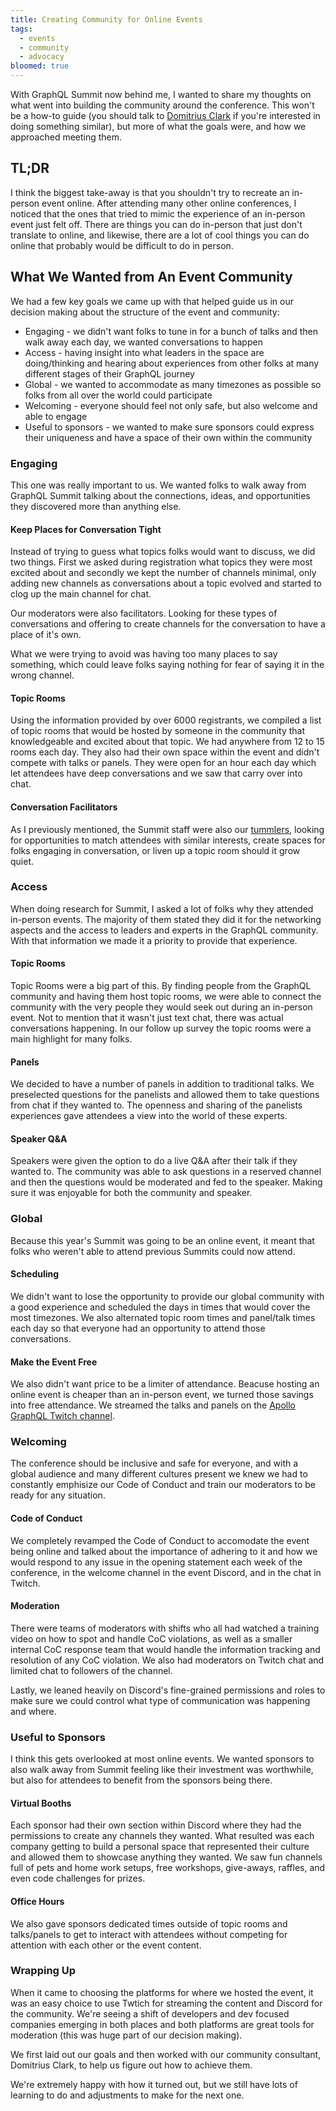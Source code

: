 ```yaml
---
title: Creating Community for Online Events
tags:
  - events
  - community
  - advocacy
bloomed: true
---
```


With GraphQL Summit now behind me, I wanted to share my thoughts on what went into building the community around the conference. This won't be a how-to guide (you should talk to [Domitrius Clark](https://twitter.com/domitriusclark) if you're interested in doing something similar), but more of what the goals were, and how we approached meeting them.

## TL;DR

I think the biggest take-away is that you shouldn't try to recreate an in-person event online. After attending many other online conferences, I noticed that the ones that tried to mimic the experience of an in-person event just felt off. There are things you can do in-person that just don't translate to online, and likewise, there are a lot of cool things you can do online that probably would be difficult to do in person.

## What We Wanted from An Event Community

We had a few key goals we came up with that helped guide us in our decision making about the structure of the event and community:

- Engaging - we didn't want folks to tune in for a bunch of talks and then walk away each day, we wanted conversations to happen
- Access - having insight into what leaders in the space are doing/thinking and hearing about experiences from other folks at many different stages of their GraphQL journey
- Global - we wanted to accommodate as many timezones as possible so folks from all over the world could participate
- Welcoming - everyone should feel not only safe, but also welcome and able to engage
- Useful to sponsors - we wanted to make sure sponsors could express their uniqueness and have a space of their own within the community

### Engaging

This one was really important to us. We wanted folks to walk away from GraphQL Summit talking about the connections, ideas, and opportunities they discovered more than anything else.

#### Keep Places for Conversation Tight

Instead of trying to guess what topics folks would want to discuss, we did two things. First we asked during registration what topics they were most excited about and secondly we kept the number of channels minimal, only adding new channels as conversations about a topic evolved and started to clog up the main channel for chat.

Our moderators were also facilitators. Looking for these types of conversations and offering to create channels for the conversation to have a place of it's own.

What we were trying to avoid was having too many places to say something, which could leave folks saying nothing for fear of saying it in the wrong channel.

#### Topic Rooms

Using the information provided by over 6000 registrants, we compiled a list of topic rooms that would be hosted by someone in the community that knowledgeable and excited about that topic. We had anywhere from 12 to 15 rooms each day. They also had their own space within the event and didn't compete with talks or panels. They were open for an hour each day which let attendees have deep conversations and we saw that carry over into chat.

#### Conversation Facilitators

As I previously mentioned, the Summit staff were also our [tummlers](https://dangerouslyawesome.com/2014/04/community-management-tummling-a-tale-of-two-mindsets/), looking for opportunities to match attendees with similar interests, create spaces for folks engaging in conversation, or liven up a topic room should it grow quiet.

### Access

When doing research for Summit, I asked a lot of folks why they attended in-person events. The majority of them stated they did it for the networking aspects and the access to leaders and experts in the GraphQL community. With that information we made it a priority to provide that experience.

#### Topic Rooms

Topic Rooms were a big part of this. By finding people from the GraphQL community and having them host topic rooms, we were able to connect the community with the very people they would seek out during an in-person event. Not to mention that it wasn't just text chat, there was actual conversations happening. In our follow up survey the topic rooms were a main highlight for many folks.

#### Panels

We decided to have a number of panels in addition to traditional talks. We preselected questions for the panelists and allowed them to take questions from chat if they wanted to. The openness and sharing of the panelists experiences gave attendees a view into the world of these experts.

#### Speaker Q&A

Speakers were given the option to do a live Q&A after their talk if they wanted to. The community was able to ask questions in a reserved channel and then the questions would be moderated and fed to the speaker. Making sure it was enjoyable for both the community and speaker.

### Global

Because this year's Summit was going to be an online event, it meant that folks who weren't able to attend previous Summits could now attend.

#### Scheduling

We didn't want to lose the opportunity to provide our global community with a good experience and scheduled the days in times that would cover the most timezones. We also alternated topic room times and panel/talk times each day so that everyone had an opportunity to attend those conversations.

#### Make the Event Free

We also didn't want price to be a limiter of attendance. Beacuse hosting an online event is cheaper than an in-person event, we turned those savings into free attendance. We streamed the talks and panels on the [Apollo GraphQL Twitch channel](https://twitch.tv/apollographql).

### Welcoming

The conference should be inclusive and safe for everyone, and with a global audience and many different cultures present we knew we had to constantly emphisize our Code of Conduct and train our moderators to be ready for any situation.

#### Code of Conduct

We completely revamped the Code of Conduct to accomodate the event being online and talked about the importance of adhering to it and how we would respond to any issue in the opening statement each week of the conference, in the welcome channel in the event Discord, and in the chat in Twitch.

#### Moderation

There were teams of moderators with shifts who all had watched a training video on how to spot and handle CoC violations, as well as a smaller internal CoC response team that would handle the information tracking and resolution of any CoC violation. We also had moderators on Twitch chat and limited chat to followers of the channel.

Lastly, we leaned heavily on Discord's fine-grained permissions and roles to make sure we could control what type of communication was happening and where.

### Useful to Sponsors

I think this gets overlooked at most online events. We wanted sponsors to also walk away from Summit feeling like their investment was worthwhile, but also for attendees to benefit from the sponsors being there.

#### Virtual Booths

Each sponsor had their own section within Discord where they had the permissions to create any channels they wanted. What resulted was each company getting to build a personal space that represented their culture and allowed them to showcase anything they wanted. We saw fun channels full of pets and home work setups, free workshops, give-aways, raffles, and even code challenges for prizes.

#### Office Hours

We also gave sponsors dedicated times outside of topic rooms and talks/panels to get to interact with attendees without competing for attention with each other or the event content.

### Wrapping Up

When it came to choosing the platforms for where we hosted the event, it was an easy choice to use Twtich for streaming the content and Discord for the community. We're seeing a shift of developers and dev focused companies emerging in both places and both platforms are great tools for moderation (this was huge part of our decision making).

We first laid out our goals and then worked with our community consultant, Domitrius Clark, to help us figure out how to achieve them.

We're extremely happy with how it turned out, but we still have lots of learning to do and adjustments to make for the next one.

